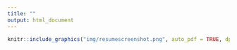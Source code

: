 ```yaml
---
title: ""
output: html_document
---
```

```r
knitr::include_graphics("img/resumescreenshot.png", auto_pdf = TRUE, dpi = 500)
```
